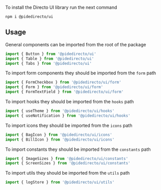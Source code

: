 
<Meta title="Getting Started" />

To install the Directo UI library run the next command

```
npm i @pidedirecto/ui
```

## Usage

General components can be imported from the root of the package

```ts
import { Button } from '@pidedirecto/ui'
import { Table } from '@pidedirecto/ui'
import { Tabs } from '@pidedirecto/ui'
```

To import form components they should be imported from the `form` path

```ts
import { FormCheckbox } from '@pidedirecto/ui/form'
import { Form } from '@pidedirecto/ui/form'
import { FormTextField } from '@pidedirecto/ui/form'
```

To import hooks they should be imported from the `hooks` path

```ts
import { useTheme } from '@pidedirecto/ui/hooks'
import { useNotification } from '@pidedirecto/ui/hooks'
```

To import icons they should be imported from the `icons` path

```ts
import { BagIcon } from '@pidedirecto/ui/icons'
import { BillIcon } from '@pidedirecto/ui/icons'
```

To import constants they should be imported from the `constants` path

```ts
import { ImageSizes } from '@pidedirecto/ui/constants'
import { ScreenSizes } from '@pidedirecto/ui/constants'
```

To import utils they should be imported from the `utils` path

```ts
import { logStore } from '@pidedirecto/ui/utils'
```
